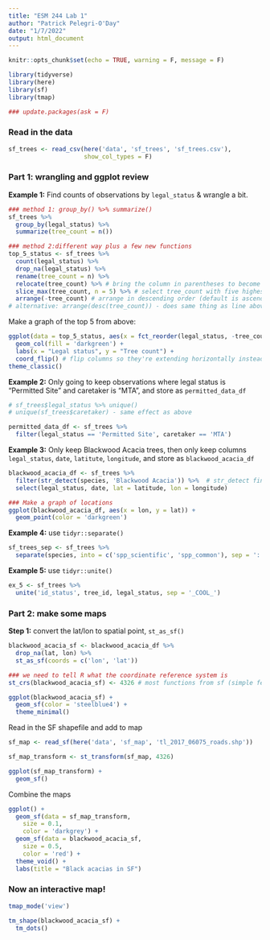 ```yaml
---
title: "ESM 244 Lab 1"
author: "Patrick Pelegri-O'Day"
date: "1/7/2022"
output: html_document
---
```


```r
knitr::opts_chunk$set(echo = TRUE, warning = F, message = F)

library(tidyverse)
library(here)
library(sf)
library(tmap)

### update.packages(ask = F)
```

### Read in the data

```r
sf_trees <- read_csv(here('data', 'sf_trees', 'sf_trees.csv'),
                     show_col_types = F)
```

### Part 1: wrangling and ggplot review

**Example 1:** Find counts of observations by `legal_status` & wrangle a bit.

```r
### method 1: group_by() %>% summarize()
sf_trees %>% 
  group_by(legal_status) %>% 
  summarize(tree_count = n())

### method 2:different way plus a few new functions
top_5_status <- sf_trees %>% 
  count(legal_status) %>% 
  drop_na(legal_status) %>% 
  rename(tree_count = n) %>% 
  relocate(tree_count) %>% # bring the column in parentheses to become 1st column
  slice_max(tree_count, n = 5) %>% # select tree_count with five highest values
  arrange(-tree_count) # arrange in descending order (default is ascending, note minus sign)
# alternative: arrange(desc(tree_count)) - does same thing as line above
```

Make a graph of the top 5 from above:

```r
ggplot(data = top_5_status, aes(x = fct_reorder(legal_status, -tree_count), y = tree_count)) + # rct_reorder is reordering legal_status by negative tree_count
  geom_col(fill = 'darkgreen') +
  labs(x = "Legal status", y = "Tree count") +
  coord_flip() # flip columns so they're extending horizontally instead of vertically +
theme_classic()
```

**Example 2:** Only going to keep observations where legal status is "Permitted Site" and caretaker is "MTA", and store as `permitted_data_df`

```r
# sf_trees$legal_status %>% unique()
# unique(sf_trees$caretaker) - same effect as above

permitted_data_df <- sf_trees %>% 
  filter(legal_status == 'Permitted Site', caretaker == 'MTA')
```

**Example 3:** Only keep Blackwood Acacia trees, then only keep columns `legal_status`, `date`, `latitute`, `longitude`, and store as `blackwood_acacia_df`

```r
blackwood_acacia_df <- sf_trees %>% 
  filter(str_detect(species, 'Blackwood Acacia')) %>%  # str_detect finds observations in column species where any part of the character value has 'Blackwood Acacia' in it; there can be other character values in there too
  select(legal_status, date, lat = latitude, lon = longitude)

### Make a graph of locations
ggplot(blackwood_acacia_df, aes(x = lon, y = lat)) +
  geom_point(color = 'darkgreen')
```

**Example 4:** use `tidyr::separate()`

```r
sf_trees_sep <- sf_trees %>% 
  separate(species, into = c('spp_scientific', 'spp_common'), sep = '::')
```

**Example 5:** use `tidyr::unite()`

```r
ex_5 <- sf_trees %>% 
  unite('id_status', tree_id, legal_status, sep = '_COOL_')
```

### Part 2: make some maps

**Step 1:** convert the lat/lon to spatial point, `st_as_sf()`

```r
blackwood_acacia_sf <- blackwood_acacia_df %>% 
  drop_na(lat, lon) %>% 
  st_as_sf(coords = c('lon', 'lat'))

### we need to tell R what the coordinate reference system is
st_crs(blackwood_acacia_sf) <- 4326 # most functions from sf (simple feature - used for spatial analysis) package start with st

ggplot(blackwood_acacia_sf) +
  geom_sf(color = 'steelblue4') +
  theme_minimal()
```

Read in the SF shapefile and add to map

```r
sf_map <- read_sf(here('data', 'sf_map', 'tl_2017_06075_roads.shp'))

sf_map_transform <- st_transform(sf_map, 4326)

ggplot(sf_map_transform) +
  geom_sf()
```

Combine the maps

```r
ggplot() +
  geom_sf(data = sf_map_transform,
    size = 0.1,
    color = 'darkgrey') +
  geom_sf(data = blackwood_acacia_sf,
    size = 0.5,
    color = 'red') +
  theme_void() +
  labs(title = "Black acacias in SF")
```

### Now an interactive map!

```r
tmap_mode('view')

tm_shape(blackwood_acacia_sf) +
  tm_dots()
```


